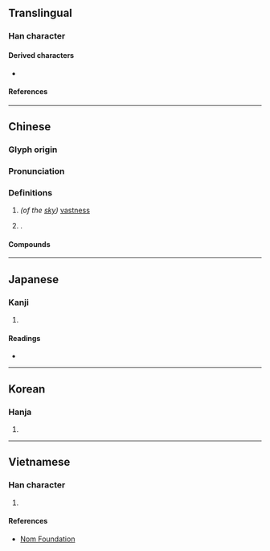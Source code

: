 {{character info}}
==Translingual==

===Han character===
{{Han char|rn=72|rad=日|as=04|sn=8|four=60430|canj=AMK|ids=⿱日天}}

====Derived characters====
* {{l|mul|[[𢮚]], [[淏]], [[𨛴]], [[𪪙]], [[䆨]], [[𬝫]]}}

====References====
{{Han ref|kx=0491.070|dkj=13799|dj=0852.140|hdz=21488.080|uh=660A}}

----

==Chinese==
{{zh-forms}}

===Glyph origin===
{{Han etym}}

===Pronunciation===
{{zh-pron
|m=hào
|m-s=
|c=hou6
|c-t=
|g=
|h=pfs=
|j=
|md=
|mn=hō
|mn-t=
|w=
|x=
|mc=y
|oc=y
|cat=n,pn
}}

===Definitions===
{{zh-hanzi}}

# ''(of the [[sky]])'' [[vastness]]
# {{surname|zh|nodot=1}}.

====Compounds====
{{zh-der|昊天|昊穹|昊窯|中昊|大昊|太昊|孔昊|少昊|昊乾|昊天不弔|昊天恩|昊天罔極|昊昊|昊樞|昊空|昊英|昊蒼|晴昊|有昊|泰昊|清昊|炎昊|玄昊|秋昊|穹昊|窮昊|蒼昊|軒昊|青昊|革昊|類昊}}

----

==Japanese==

===Kanji===
{{ja-kanji|grade=|rs=日04}}

# {{rfdef|ja|sort=日04}}

====Readings====
* {{ja-readings
|goon=ごう<がう
|kanon=こう<かう
|kun=そら-
|nanori=ひろし
}}

----

==Korean==

===Hanja===
{{ko-hanja|hangeul=호|eumhun=|rv=ho|mr=ho|y=ho}}

# {{rfdef|ko|sort=日04}}

----

==Vietnamese==

===Han character===
{{vi-readings|rs=日04|reading=hạo}}

# {{rfdef|vi|sort=日04}}

====References====
* [http://nomfoundation.org/common/nom_details.php?codepoint=660a Nom Foundation]